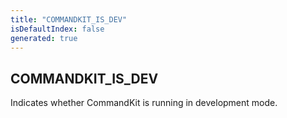 ```yaml
---
title: "COMMANDKIT_IS_DEV"
isDefaultIndex: false
generated: true
---
```



<!-- This file was generated from the CommandKit source. Do not modify. Instead, re-run the "docgen" script -->


## COMMANDKIT_IS_DEV

<GenerationInfo sourceFile="packages/commandkit/src/utils/constants.ts" sourceLine="4" packageName="commandkit" />

Indicates whether CommandKit is running in development mode.

